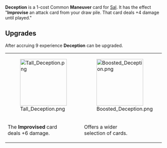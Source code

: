 {{Card
|rarity = Common
|decktype = Battle
|cardtype = Maneuver
|character = Sal
|keywords = [[Improvise]]
|upgradeable = Yes
|expreq = 9
|upgrade1 = Tall Deception
|upgrade2 = Boosted Deception}}
{{Quote|That's why I don't take prisoners, you just can't trust anyone.}}

'''Deception''' is a 1-cost Common '''Maneuver''' card for [[Sal]]. It has the effect "'''Improvise''' an attack card from your draw pile. That card deals +4 damage until played."

==Upgrades==
After accruing 9 experience '''Deception''' can be upgraded.
{| class="wikitable" style="text-align:center"
|-
|[[File:Tall Deception.png|150px]]
|[[File:Boosted Deception.png|150px]]
|-
!The '''Improvised''' card<br>deals +6 damage.
!Offers a wider<br>selection of cards.
|}